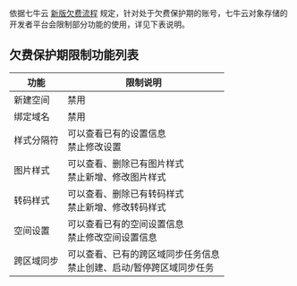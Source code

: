 

依据七牛云 [新版欠费流程](/af/kb/5996/new-owe-the-process-description) 规定，针对处于欠费保护期的账号，七牛云对象存储的开发者平台会限制部分功能的使用，详见下表说明。


<a id="type"></a>
## 欠费保护期限制功能列表

功能   |    限制说明
-------------- | -------------
新建空间       | 禁用
绑定域名     | 禁用
样式分隔符    | 可以查看已有的设置信息<br>禁止修改设置
图片样式    | 可以查看、删除已有图片样式<br>禁止新增、修改图片样式
转码样式    | 可以查看、删除已有转码样式<br>禁止新增、修改转码样式
空间设置    | 可以查看已有的空间设置信息<br>禁止修改空间设置信息
跨区域同步 | 可以查看、已有的跨区域同步任务信息<br>禁止创建、启动/暂停跨区域同步任务